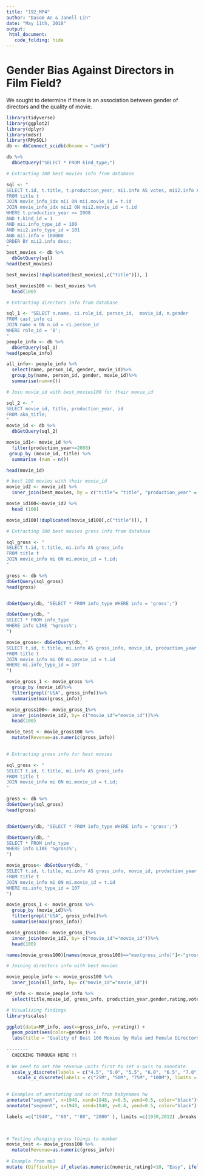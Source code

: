 ```yaml
---
title: "192_MP4"
author: "Dasom An & Janell Lin"
date: "May 11th, 2018"
output: 
 html_document:
   code_folding: hide
---
```


# Gender Bias Against Directors in Film Field?


We sought to determine if there is an association between gender of directors and the quality of movie. 

```r
library(tidyverse)
library(ggplot2)
library(dplyr)
library(mdsr)
library(RMySQL)
db <- dbConnect_scidb(dbname = "imdb")

db %>%
  dbGetQuery("SELECT * FROM kind_type;")
```

```r
# Extracting 100 best movies info from database

sql <- "
SELECT t.id, t.title, t.production_year, mii.info AS votes, mii2.info AS rating
FROM title t
JOIN movie_info_idx mii ON mii.movie_id = t.id
JOIN movie_info_idx mii2 ON mii2.movie_id = t.id
WHERE t.production_year >= 2008
AND t.kind_id = 1
AND mii.info_type_id = 100
AND mii2.info_type_id = 101
AND mii.info > 100000
ORDER BY mii2.info desc;
"
best_movies <- db %>%
  dbGetQuery(sql)
head(best_movies)

best_movies[!duplicated(best_movies[,c("title")]), ]

best_movies100 <- best_movies %>%
  head(100)
```

```r
# Extracting directors info from database

sql_1 <- "SELECT n.name, ci.role_id, person_id,  movie_id, n.gender 
FROM cast_info ci
JOIN name n ON n.id = ci.person_id
WHERE role_id = '8';
"
people_info <- db %>%
  dbGetQuery(sql_1)
head(people_info)

all_info<- people_info %>%
  select(name, person_id, gender, movie_id)%>%
  group_by(name, person_id, gender, movie_id)%>%
  summarise(num=n()) 
```

```r
# Join movie_id with best_movies100 for their movie_id

sql_2 <- "
SELECT movie_id, title, production_year, id 
FROM aka_title;
"
movie_id <- db %>%
  dbGetQuery(sql_2)

movie_id1<- movie_id %>%
  filter(production_year>=2008)
 group_by (movie_id, title) %>%
  summarise (num = n())

head(movie_id)

# best 100 movies with their movie_id
movie_id2 <- movie_id1 %>%
  inner_join(best_movies, by = c("title"= "title", "production_year" = "production_year")) 

movie_id100<-movie_id2 %>%
  head (100)

movie_id100[!duplicated(movie_id100[,c("title")]), ]
```


```r
# Extracting 100 best movies gross info from database

sql_gross <- "
SELECT t.id, t.title, mi.info AS gross_info
FROM title t
JOIN movie_info mi ON mi.movie_id = t.id;
"

gross <- db %>%
dbGetQuery(sql_gross)
head(gross)


dbGetQuery(db, "SELECT * FROM info_type WHERE info = 'gross';")

dbGetQuery(db, "
SELECT * FROM info_type 
WHERE info LIKE '%gross%';
")

movie_gross<- dbGetQuery(db, "
SELECT t.id, t.title, mi.info AS gross_info, movie_id, production_year
FROM title t
JOIN movie_info mi ON mi.movie_id = t.id
WHERE mi.info_type_id = 107
")

movie_gross_1 <- movie_gross %>%
  group_by (movie_id)%>%
  filter(grepl("USA", gross_info))%>%
  summarise(max(gross_info))

movie_gross100<- movie_gross_1%>%
  inner_join(movie_id2, by= c("movie_id"="movie_id"))%>%
  head(100)

movie_test <- movie_gross100 %>%
  mutate(Revenue=as.numeric(gross_info))
  
```

```r
# Extracting gross info for best movies

sql_gross <- "
SELECT t.id, t.title, mi.info AS gross_info
FROM title t
JOIN movie_info mi ON mi.movie_id = t.id;
"

gross <- db %>%
dbGetQuery(sql_gross)
head(gross)


dbGetQuery(db, "SELECT * FROM info_type WHERE info = 'gross';")

dbGetQuery(db, "
SELECT * FROM info_type 
WHERE info LIKE '%gross%';
")

movie_gross<- dbGetQuery(db, "
SELECT t.id, t.title, mi.info AS gross_info, movie_id, production_year
FROM title t
JOIN movie_info mi ON mi.movie_id = t.id
WHERE mi.info_type_id = 107
")

movie_gross_1 <- movie_gross %>%
  group_by (movie_id)%>%
  filter(grepl("USA", gross_info))%>%
  summarise(max(gross_info))

movie_gross100<- movie_gross_1%>%
  inner_join(movie_id2, by= c("movie_id"="movie_id"))%>%
  head(100)

names(movie_gross100)[names(movie_gross100)=="max(gross_info)"]<-"gross_info" 
```

```r
# Joining directors info with best movies

movie_people_info <- movie_gross100 %>%
  inner_join(all_info, by= c("movie_id"="movie_id"))

MP_info <- movie_people_info %>%
  select(title,movie_id, gross_info, production_year,gender,rating,votes, name)

```

```r
# Visualizing findings
library(scales)

ggplot(data=MP_info, aes(x=gross_info, y=rating)) +
  geom_point(aes(color=gender)) +
  labs(title = "Quality of Best 100 Movies by Male and Female Directors", x = "Revenue($)", y = "Rating")
 
--------
  CHECKING THROUGH HERE !! 
   
# We need to set the revenue units first to set x-axis to annotate 
  scale_y_discrete(labels = c("4.5", "5.0", "5.5", "6.0", "6.5", "7.0", "7.5", "8.0", "8.5"), limits = c(4.0, 9.0), breaks = seq(4.5,8.5,0.5)) +
    scale_x_discrete(labels = c("25M", "50M", "75M", "100M"), limits = c(0,105000000), breaks = seq(25000000,100000000, 25000000)) 
  

# Examples of annotating and so on from babynames hw
annotate("segment", x=1940, xend=1948, y=0.5, yend=0.5, color="black")+
annotate("segment", x=1940, xend=1940, y=0.4, yend=0.5, color="black") +

labels =c("1940", "'60", "'80", "2000" ), limits =c(1930,2012) ,breaks =seq(1940,2000,20


                                                                            
# Testing changing gross things to number                                                                              
movie_test <- movie_gross100 %>%
  mutate(Revenue=as.numeric(gross_info))                                                                              
                                                                              
# Example from mp3                                                                               
mutate (Difficulty= if_else(as.numeric(numeric_rating)<10, "Easy", ifelse(as.numeric(numeric_rating)<30, "Moderate", "Hard")))


```

